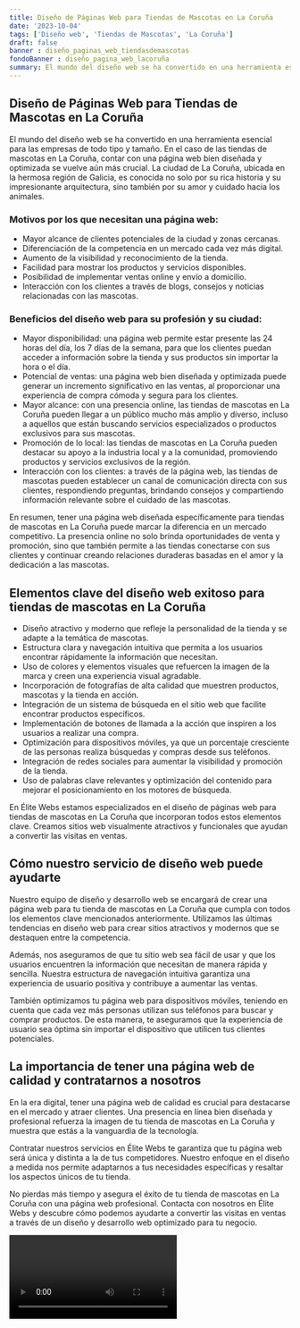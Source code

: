 ```yaml
---
title: Diseño de Páginas Web para Tiendas de Mascotas en La Coruña
date: '2023-10-04'
tags: ['Diseño web', 'Tiendas de Mascotas', 'La Coruña']
draft: false
banner : diseño_paginas_web_tiendasdemascotas
fondoBanner : diseño_pagina_web_lacoruña
summary: El mundo del diseño web se ha convertido en una herramienta esencial para las empresas de todo tipo y tamaño. En el caso de las tiendas de mascotas en La Coruña, contar con una página web bien diseñada y optimizada se vuelve aún más crucial. La ciudad de La Coruña, ubicada en la hermosa región de Galicia, es conocida no solo por su rica historia y su impresionante arquitectura, sino también por su amor y cuidado hacia los animales. 
---
```


## **Diseño de Páginas Web para Tiendas de Mascotas en La Coruña**

El mundo del diseño web se ha convertido en una herramienta esencial para las empresas de todo tipo y tamaño. En el caso de las tiendas de mascotas en La Coruña, contar con una página web bien diseñada y optimizada se vuelve aún más crucial. La ciudad de La Coruña, ubicada en la hermosa región de Galicia, es conocida no solo por su rica historia y su impresionante arquitectura, sino también por su amor y cuidado hacia los animales. 

### **Motivos por los que necesitan una página web:**

- Mayor alcance de clientes potenciales de la ciudad y zonas cercanas.
- Diferenciación de la competencia en un mercado cada vez más digital.
- Aumento de la visibilidad y reconocimiento de la tienda.
- Facilidad para mostrar los productos y servicios disponibles.
- Posibilidad de implementar ventas online y envío a domicilio.
- Interacción con los clientes a través de blogs, consejos y noticias relacionadas con las mascotas.

### **Beneficios del diseño web para su profesión y su ciudad:**

- Mayor disponibilidad: una página web permite estar presente las 24 horas del día, los 7 días de la semana, para que los clientes puedan acceder a información sobre la tienda y sus productos sin importar la hora o el día.
- Potencial de ventas: una página web bien diseñada y optimizada puede generar un incremento significativo en las ventas, al proporcionar una experiencia de compra cómoda y segura para los clientes.
- Mayor alcance: con una presencia online, las tiendas de mascotas en La Coruña pueden llegar a un público mucho más amplio y diverso, incluso a aquellos que están buscando servicios especializados o productos exclusivos para sus mascotas.
- Promoción de lo local: las tiendas de mascotas en La Coruña pueden destacar su apoyo a la industria local y a la comunidad, promoviendo productos y servicios exclusivos de la región.
- Interacción con los clientes: a través de la página web, las tiendas de mascotas pueden establecer un canal de comunicación directa con sus clientes, respondiendo preguntas, brindando consejos y compartiendo información relevante sobre el cuidado de las mascotas.

En resumen, tener una página web diseñada específicamente para tiendas de mascotas en La Coruña puede marcar la diferencia en un mercado competitivo. La presencia online no solo brinda oportunidades de venta y promoción, sino que también permite a las tiendas conectarse con sus clientes y continuar creando relaciones duraderas basadas en el amor y la dedicación a las mascotas.

<GifSeo />

<Cta />

## Elementos clave del diseño web exitoso para tiendas de mascotas en La Coruña

- Diseño atractivo y moderno que refleje la personalidad de la tienda y se adapte a la temática de mascotas.
- Estructura clara y navegación intuitiva que permita a los usuarios encontrar rápidamente la información que necesitan.
- Uso de colores y elementos visuales que refuercen la imagen de la marca y creen una experiencia visual agradable.
- Incorporación de fotografías de alta calidad que muestren productos, mascotas y la tienda en acción.
- Integración de un sistema de búsqueda en el sitio web que facilite encontrar productos específicos.
- Implementación de botones de llamada a la acción que inspiren a los usuarios a realizar una compra.
- Optimización para dispositivos móviles, ya que un porcentaje cresciente de las personas realiza búsquedas y compras desde sus teléfonos.
- Integración de redes sociales para aumentar la visibilidad y promoción de la tienda.
- Uso de palabras clave relevantes y optimización del contenido para mejorar el posicionamiento en los motores de búsqueda.

En Élite Webs estamos especializados en el diseño de páginas web para tiendas de mascotas en La Coruña que incorporan todos estos elementos clave. Creamos sitios web visualmente atractivos y funcionales que ayudan a convertir las visitas en ventas.

## Cómo nuestro servicio de diseño web puede ayudarte

Nuestro equipo de diseño y desarrollo web se encargará de crear una página web para tu tienda de mascotas en La Coruña que cumpla con todos los elementos clave mencionados anteriormente. Utilizamos las últimas tendencias en diseño web para crear sitios atractivos y modernos que se destaquen entre la competencia.

Además, nos aseguramos de que tu sitio web sea fácil de usar y que los usuarios encuentren la información que necesitan de manera rápida y sencilla. Nuestra estructura de navegación intuitiva garantiza una experiencia de usuario positiva y contribuye a aumentar las ventas.

También optimizamos tu página web para dispositivos móviles, teniendo en cuenta que cada vez más personas utilizan sus teléfonos para buscar y comprar productos. De esta manera, te aseguramos que la experiencia de usuario sea óptima sin importar el dispositivo que utilicen tus clientes potenciales.

## La importancia de tener una página web de calidad y contratarnos a nosotros

En la era digital, tener una página web de calidad es crucial para destacarse en el mercado y atraer clientes. Una presencia en línea bien diseñada y profesional refuerza la imagen de tu tienda de mascotas en La Coruña y muestra que estás a la vanguardia de la tecnología.

Contratar nuestros servicios en Élite Webs te garantiza que tu página web será única y distinta a la de tus competidores. Nuestro enfoque en el diseño a medida nos permite adaptarnos a tus necesidades específicas y resaltar los aspectos únicos de tu tienda.

No pierdas más tiempo y asegura el éxito de tu tienda de mascotas en La Coruña con una página web profesional. Contacta con nosotros en Élite Webs y descubre cómo podemos ayudarte a convertir las visitas en ventas a través de un diseño y desarrollo web optimizado para tu negocio.

<Video />

<CtaBot job='Tiendas de Mascotas' city='La Coruña'/>

<Gmaps query='La Coruña+españa+maps' />